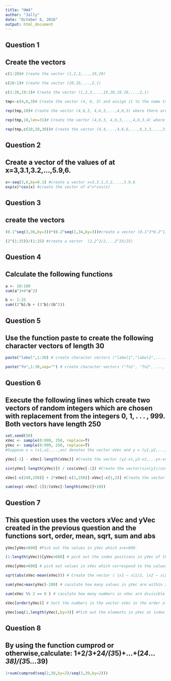 ```yaml
---
title: "HW4"
author: "Jally"
date: "October 6, 2016"
output: html_document
---
```

## Question 1
## Create the vectors
```r
c(1:20)# Create the vector (1,2,3,...,19,20)

c(20:1)# Create the vector (20,19,...,2,1) 

c(1:20,19:1)# Create the vector (1,2,3,...,19,20,19,18,...,2,1)

tmp<-c(4,6,3)# Create the vector (4, 6, 3) and assign it to the name tmp

rep(tmp,10)# Create the vector (4,6,3, 4,6,3,...,4,6,3) where there are 10 occurrences of 4

rep(tmp,10,len=31)# Create the vector (4,6,3, 4,6,3,...,4,6,3,4) where there are 11 occurrences of 4, 10 occurrences of 6 and 10 occurrences of 3

rep(tmp,c(10,20,30))# Create the vector (4,4,...,4,6,6,...,6,3,3,...,3) where there are 10 occurrences of 4,20 occurrences of 6 and 30 occurrences of 3
```

## Question 2
## Create a vector of the values of  at x=3,3.1,3.2,...,5.9,6.
```r
x<-seq(3,6,by=0.1) #create a vector x=3,3.1,3.2,...,5.9,6
exp(x)*cos(x) #create the vector of e^x*cos(x)
```

## Question 3
## create the vectors
```r
(0.1^seq(3,36,by=3))*(0.2^seq(1,34,by=3))#create a vector (0.1^3*0.2^1,0.1^6*0.2^4,0.1^9*0.2^7,...,0.1^36*0.2^34)

(2^(1:25))/(1:25) #create a vector  (2,2^2/2,...2^25/25)
```

## Question 4
## Calculate the following functions
```r
a <- 10:100
sum(a^3+4*a^2)

b <- 1:25
sum((2^b)/b + (3^b)/(b^2))
```

## Question 5
## Use the function paste to create the following character vectors of length 30
```r
paste("label",1:30) # create character vectors ("label1","label2",.....,"label30").Notethatthereisasinglespace between label and the number following

paste("fn",1:30,sep="") # create character vectors ("fn1", "fn2", ..., "fn30"). In this case, there is no space between fn and the number following
```

## Question 6
## Execute the following lines which create two vectors of random integers which are chosen with replacement from the integers 0, 1, . . . , 999. Both vectors have length 250
```r
set.seed(50)
xVec <- sample(0:999, 250, replace=T)
yVec <- sample(0:999, 250, replace=T) 
#Suppose x = (x1,x2,...,xn) denotes the vector xVec and y = (y1,y2,...,yn) denotes the vector yVec

yVec[-1] - xVec[-length(xVec)] #Create the vector (y2-x1,y3-x2,...yn-xn-1)

sin(yVec[-length(yVec)]) / cos(xVec[-1]) #Create the vector(sin(y1)/cos(x2),...sin(yn-1))/cos(xn)

xVec[-c(249,250)] + 2*xVec[-c(1,250)]-xVec[-c(1,2)] #Create the vector (x1+2*x2-x3,...x(n-2)+2*x(n-1)-xn)

sum(exp(-xVec[-1])/(xVec[-length(xVec)]+10))
```

## Question 7
## This question uses the vectors xVec and yVec created in the previous question and the functions sort, order, mean, sqrt, sum and abs
```r
yVec[yVec>600] #Pick out the values in yVec which are>600.

(1:length(yVec))[yVec>600] # pick out the index positions in yVec of the values which are > 600

xVec[yVec>600] # pick out values in xVec which correspond to the values in yVec which are > 600? (By correspond, we mean at the same index positions.)

sqrt(abs(xVec-mean(xVec))) # Create the vector ( |x1 − 𝑥|1/2, |x2 − 𝑥|1/2, . . . , |xn − 𝑥|1/2) where 𝑥 denotes the mean of the vector x = (x1,x2,...,xn)

sum(yVec>max(yVec)-200) # caculate how many values in yVec are within 200 of the maximum value of the terms in yVec

sum(xVec %% 2 == 0 ) # caculate how many numbers in xVec are divisible by 2

xVec[order(yVec)] # Sort the numbers in the vector xVec in the order of increasing values in yVec

yVec[seq(1,length(yVec),by=3)] #Pick out the elements in yVec at index positions 1,4,7,10,13,...

```

## Question 8
## By using the function cumprod or otherwise,calculate: 1+2/3+2*4/(3*5)+...+(2*4*...*38)/(3*5*...*39)
```r
1+sum(cumprod(seq(2,38,by=2)/seq(3,39,by=2)))
```